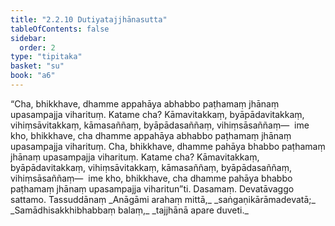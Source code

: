 ```yaml
---
title: "2.2.10 Dutiyatajjhānasutta"
tableOfContents: false
sidebar:
  order: 2
type: "tipitaka"
basket: "su"
book: "a6"
---
```



<DynamicBreadcrumb />

<Division number="74" book="a6" bookNo="16" page="374">

<Paragraph number="647" book="a6">
“Cha, bhikkhave, dhamme appahāya abhabbo paṭhamaṃ jhānaṃ upasampajja viharituṃ. Katame cha? Kāmavitakkaṃ, byāpādavitakkaṃ, vihiṃsāvitakkaṃ, kāmasaññaṃ, byāpādasaññaṃ, vihiṃsāsaññaṃ—  ime kho, bhikkhave, cha dhamme appahāya abhabbo paṭhamaṃ jhānaṃ upasampajja viharituṃ.
</Paragraph>

<Paragraph number="648" book="a6">
Cha, bhikkhave, dhamme pahāya bhabbo paṭhamaṃ jhānaṃ upasampajja viharituṃ. Katame cha? Kāmavitakkaṃ, byāpādavitakkaṃ, vihiṃsāvitakkaṃ, kāmasaññaṃ, byāpādasaññaṃ, vihiṃsāsaññaṃ—  ime kho, bhikkhave, cha dhamme pahāya bhabbo paṭhamaṃ jhānaṃ upasampajja viharitun”ti.

</Paragraph>
</Division>

<Paragraph number="649" type="center" book="a6">
Dasamaṃ.



</Paragraph>

<Paragraph number="650" type="center" book="a6">
Devatāvaggo sattamo.



</Paragraph>

<Paragraph number="651" type="center" book="a6">
Tassuddānaṃ


</Paragraph>

<Paragraph number="652" type="verses" book="a6">
_Anāgāmi arahaṃ mittā,_  
_saṅgaṇikārāmadevatā;_  
_Samādhisakkhibhabbaṃ balaṃ,_  
_tajjhānā apare duveti._
</Paragraph>